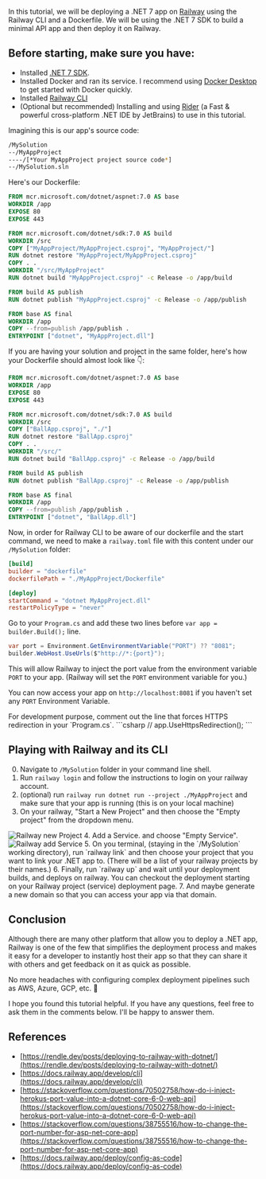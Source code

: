 
In this tutorial, we will be deploying a .NET 7 app on [Railway](https://railway.app/) using the Railway CLI and a Dockerfile. We will be using
the .NET 7 SDK to build a minimal API app and then deploy it on Railway.

## Before starting, make sure you have:
- Installed [.NET 7 SDK](https://dotnet.microsoft.com/en-us/download/dotnet/7.0).
- Installed Docker and ran its service. I recommend using [Docker Desktop](https://www.docker.com/products/docker-desktop) to get started with Docker quickly.
- Installed [Railway CLI](https://docs.railway.app/develop/cli)
- (Optional but recommended) Installing and using [Rider](https://www.jetbrains.com/rider/) (a Fast & powerful cross-platform .NET IDE by JetBrains) to
 use in this tutorial.

Imagining this is our app's source code:
```bash
/MySolution
--/MyAppProject
----/[*Your MyAppProject project source code*]
--/MySolution.sln
```

Here's our Dockerfile:
```dockerfile
FROM mcr.microsoft.com/dotnet/aspnet:7.0 AS base
WORKDIR /app
EXPOSE 80
EXPOSE 443

FROM mcr.microsoft.com/dotnet/sdk:7.0 AS build
WORKDIR /src
COPY ["MyAppProject/MyAppProject.csproj", "MyAppProject/"]
RUN dotnet restore "MyAppProject/MyAppProject.csproj"
COPY . .
WORKDIR "/src/MyAppProject"
RUN dotnet build "MyAppProject.csproj" -c Release -o /app/build

FROM build AS publish
RUN dotnet publish "MyAppProject.csproj" -c Release -o /app/publish

FROM base AS final
WORKDIR /app
COPY --from=publish /app/publish .
ENTRYPOINT ["dotnet", "MyAppProject.dll"]
```


<Note type='warning'>
If you are having your solution and project in the same folder, here's how your Dockerfile should almost look like 👇:
</Note>

```dockerfile
FROM mcr.microsoft.com/dotnet/aspnet:7.0 AS base
WORKDIR /app
EXPOSE 80
EXPOSE 443

FROM mcr.microsoft.com/dotnet/sdk:7.0 AS build
WORKDIR /src
COPY ["BallApp.csproj", "./"]
RUN dotnet restore "BallApp.csproj"
COPY . .
WORKDIR "/src/"
RUN dotnet build "BallApp.csproj" -c Release -o /app/build

FROM build AS publish
RUN dotnet publish "BallApp.csproj" -c Release -o /app/publish

FROM base AS final
WORKDIR /app
COPY --from=publish /app/publish .
ENTRYPOINT ["dotnet", "BallApp.dll"]
```


Now, in order for Railway CLI to be aware of our dockerfile and the start command, we need to make a `railway.toml` file with this content
under our `/MySolution` folder:

```toml
[build]
builder = "dockerfile"
dockerfilePath = "./MyAppProject/Dockerfile"

[deploy]
startCommand = "dotnet MyAppProject.dll"
restartPolicyType = "never"
```

Go to your `Program.cs` and add these two lines before `var app = builder.Build();` line.

```csharp
var port = Environment.GetEnvironmentVariable("PORT") ?? "8081";
builder.WebHost.UseUrls($"http://*:{port}");
```

This will allow Railway to
inject the port value from the environment variable `PORT` to your app. (Railway will set the `PORT` environment variable for you.)

You can now access your app on `http://localhost:8081` if you haven't set any `PORT` Environment Variable.

<Note type='warning'>
For development purpose, comment out the line that forces HTTPS redirection in your `Program.cs`.
```csharp
// app.UseHttpsRedirection();
```
</Note>

## Playing with Railway and its CLI

0. Navigate to `/MySolution` folder in your command line shell.
1. Run `railway login` and follow the instructions to login on your railway account.
2. (optional) run `railway run dotnet run --project ./MyAppProject` and make sure that your app is running (this is on your local machine)
3. On your railway, "Start a New Project" and then choose the "Empty project" from the dropdown menu.
<img src={Image_RailwayNewProject.src} width={400} height={100} alt="Railway new Project" />
4. Add a Service. and choose "Empty Service".
<img src={Image_RailwayAddService.src} width={400} height={100} alt="Railway add Service" />
5. On you terminal, (staying in the `/MySolution` working directory), run `railway link` and then choose your project that you want to link your .NET app to. (There will be a list of your railway projects by their names.)
6. Finally, run `railway up` and wait until your deployment builds, and deploys on railway. You can checkout the deployment starting on your Railway project (service) deployment page.
7. And maybe generate a new domain so that you can access your app via that domain.

## Conclusion
Although there are many other platform that allow you to deploy a .NET app, Railway is one of the few that simplifies the deployment process
and makes it easy for a developer to instantly host their app so that they can share it with others and get feedback on it as quick as possible.

No more headaches with configuring complex deployment pipelines such as AWS, Azure, GCP, etc. 🤦

I hope you found this tutorial helpful. If you have any questions, feel free to ask them in the comments below. I'll be happy to answer them.

## References
- [https://rendle.dev/posts/deploying-to-railway-with-dotnet/](https://rendle.dev/posts/deploying-to-railway-with-dotnet/)
- [https://docs.railway.app/develop/cli](https://docs.railway.app/develop/cli)
- [https://stackoverflow.com/questions/70502758/how-do-i-inject-herokus-port-value-into-a-dotnet-core-6-0-web-api](https://stackoverflow.com/questions/70502758/how-do-i-inject-herokus-port-value-into-a-dotnet-core-6-0-web-api)
- [https://stackoverflow.com/questions/38755516/how-to-change-the-port-number-for-asp-net-core-app](https://stackoverflow.com/questions/38755516/how-to-change-the-port-number-for-asp-net-core-app)
- [https://docs.railway.app/deploy/config-as-code](https://docs.railway.app/deploy/config-as-code)
